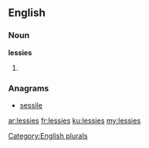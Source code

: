==English==

===Noun===
'''lessies'''

# {{plural of|[[lessie]]}}

===Anagrams===
* [[sessile#English|sessile]]

[[Category:English plurals]]

[[ar:lessies]]
[[fr:lessies]]
[[ku:lessies]]
[[my:lessies]]